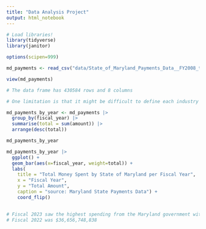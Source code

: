 ```yaml
---
title: "Data Analysis Project"
output: html_notebook
---
```


```r

# Load libraries!
library(tidyverse)
library(janitor)

options(scipen=999)

```

```r

md_payments <- read_csv("data/State_of_Maryland_Payments_Data__FY2008_to_FY2024.csv") |> clean_names()

view(md_payments)

# The data frame has 430584 rows and 8 columns

# One limitation is that it might be difficult to define each industry just based on agency, and we do not know what each code in the category column means or stands for. In terms of timeframe, we do not have limitations as our data spans from 2008 to 2024.


```

```r

md_payments_by_year <- md_payments |>
  group_by(fiscal_year) |>
  summarise(total = sum(amount)) |>
  arrange(desc(total)) 

md_payments_by_year

md_payments_by_year |>
  ggplot() + 
  geom_bar(aes(x=fiscal_year, weight=total)) +
  labs(
    title = "Total Money Spent by State of Maryland per Fiscal Year",
    x = "Fiscal Year",
    y = "Total Amount",
    caption = "source: Maryland State Payments Data") +
    coord_flip()
  

# Fiscal 2023 saw the highest spending from the Maryland government with $193,756,398,403 paid.
# Fiscal 2022 was $36,656,748,838	



```

```r



```
